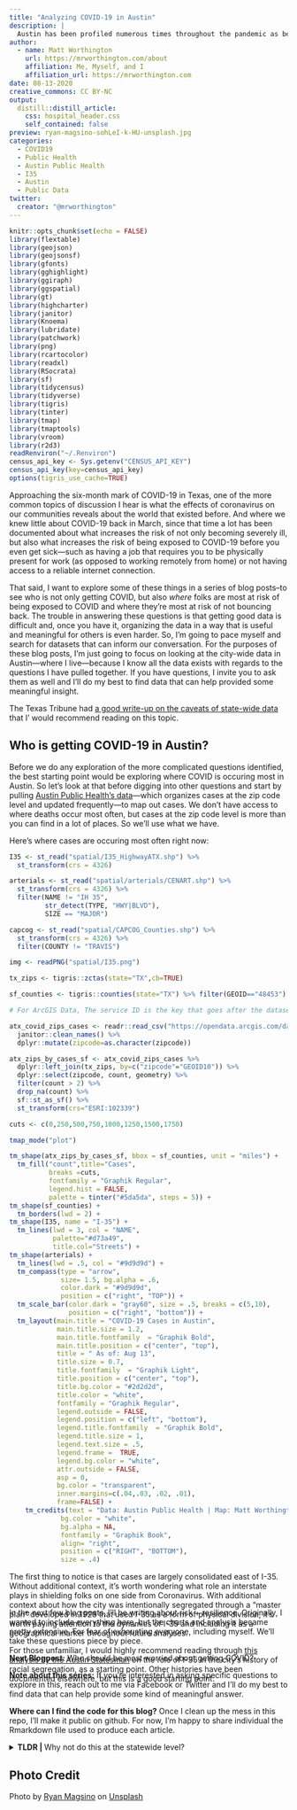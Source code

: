 ```yaml
---
title: "Analyzing COVID-19 in Austin"
description: |
  Austin has been profiled numerous times throughout the pandemic as being relentless in its efforts to get good COVID-19 data, despite multiple challenges and barriers. This is the first in a set of posts where I take a look at local COVID-19 data for Austin and explore themes of risk, resilience, and disparities as it pertains to COVID-19 in Austin.
author:
  - name: Matt Worthington 
    url: https://mrworthington.com/about
    affiliation: Me, Myself, and I
    affiliation_url: https://mrworthington.com
date: 08-13-2020
creative_commons: CC BY-NC
output:
  distill::distill_article:
    css: hospital_header.css
    self_contained: false
preview: ryan-magsino-sohLeI-k-HU-unsplash.jpg
categories:
  - COVID19
  - Public Health
  - Austin Public Health
  - I35
  - Austin
  - Public Data
twitter:
  creator: "@mrworthington"
---
```


```r
knitr::opts_chunk$set(echo = FALSE)
library(flextable)
library(geojson)
library(geojsonsf)
library(gfonts)
library(gghighlight)
library(ggiraph)
library(ggspatial)
library(gt)
library(highcharter)
library(janitor)
library(Knoema)
library(lubridate)
library(patchwork)
library(png)
library(rcartocolor)
library(readxl)
library(RSocrata)
library(sf)
library(tidycensus)
library(tidyverse)
library(tigris)
library(tinter)
library(tmap)
library(tmaptools)
library(vroom)
library(r2d3)
readRenviron("~/.Renviron")
census_api_key <- Sys.getenv("CENSUS_API_KEY")
census_api_key(key=census_api_key)
options(tigris_use_cache=TRUE)
```

Approaching the six-month mark of COVID-19 in Texas, one of the more common topics of discussion I hear is what the effects of coronavirus on our communities reveals about the world that existed before. And where we knew little about COVID-19 back in March, since that time a lot has been documented about what increases the risk of not only becoming severely ill, but also what increases the risk of being exposed to COVID-19 before you even get sick---such as having a job that requires you to be physically present for work (as opposed to working remotely from home) or not having access to a reliable internet connection. 

That said, I want to explore some of these things in a series of blog posts--to see who is not only getting COVID, but also *where* folks are most at risk of being exposed to COVID and where they're most at risk of not bouncing back. The trouble in answering these questions is that getting good data is difficult and, once you have it, organizing the data in a way that is useful and meaningful for others is even harder. So, I'm going to pace myself and search for datasets that can inform our conversation. For the purposes of these blog posts, I'm just going to focus on looking at the city-wide data in Austin---where I live---because I know all the data exists with regards to the questions I have pulled together. If you have questions, I invite you to ask them as well and I'll do my best to find data that can help provided some meaningful insight.
 
<aside>

The Texas Tribune had [a good write-up on the caveats of state-wide data](https://www.texastribune.org/2020/08/04/texas-coronavirus-data/) that I' would recommend reading on this topic.  
</aside>

## Who is getting COVID-19 in Austin?

Before we do any exploration of the more complicated questions identified, the best starting point would be exploring where COVID is occuring most in Austin. So let's look at that before digging into other questions and start by pulling [Austin Public Health's data](https://www.arcgis.com/home/item.html?id=08e581f856cb4ceaa56adf4493d77264&sublayer=0&view=list&sortOrder=true&sortField=defaultFSOrder#overview)---which organizes cases at the zip code level and updated frequently---to map out cases. We don't have access to where deaths occur most often, but cases at the zip code level is more than you can find in a lot of places. So we'll use what we have.

Here's where cases are occuring most often right now:

```r
I35 <- st_read("spatial/I35_HighwayATX.shp") %>% 
  st_transform(crs = 4326)

arterials <- st_read("spatial/arterials/CENART.shp") %>% 
  st_transform(crs = 4326) %>% 
  filter(NAME != "IH 35",
         str_detect(TYPE, "HWY|BLVD"),
         SIZE == "MAJOR")

capcog <- st_read("spatial/CAPCOG_Counties.shp") %>% 
  st_transform(crs = 4326) %>% 
  filter(COUNTY != "TRAVIS")

img <- readPNG("spatial/I35.png")

tx_zips <- tigris::zctas(state="TX",cb=TRUE) 

sf_counties <- tigris::counties(state="TX") %>% filter(GEOID=="48453")
```

```r

# For ArcGIS Data, The service ID is the key that goes after the datasets directory. Then use the 'ID' provided to pull the data into whatever format you want. For ATX, visit this site: https://services.arcgis.com/0L95CJ0VTaxqcmED/ArcGIS/rest/services/web0723/FeatureServer

atx_covid_zips_cases <- readr::read_csv("https://opendata.arcgis.com/datasets/4d913cdf3d894c3898696a7216e44180_02.csv") %>% 
  janitor::clean_names() %>% 
  dplyr::mutate(zipcode=as.character(zipcode))

atx_zips_by_cases_sf <- atx_covid_zips_cases %>%
  dplyr::left_join(tx_zips, by=c("zipcode"="GEOID10")) %>% 
  dplyr::select(zipcode, count, geometry) %>% 
  filter(count > 2) %>% 
  drop_na(count) %>% 
  sf::st_as_sf() %>% 
  st_transform(crs="ESRI:102339")

cuts <- c(0,250,500,750,1000,1250,1500,1750)

tmap_mode("plot")

tm_shape(atx_zips_by_cases_sf, bbox = sf_counties, unit = "miles") +
  tm_fill("count",title="Cases", 
          breaks =cuts, 
          fontfamily = "Graphik Regular",
          legend.hist = FALSE,
          palette = tinter("#5da5da", steps = 5)) +
tm_shape(sf_counties) +
  tm_borders(lwd = 2) +
tm_shape(I35, name = "I-35") +
  tm_lines(lwd = 3, col = "NAME", 
           palette="#d73a49", 
           title.col="Streets") +
tm_shape(arterials) +
  tm_lines(lwd = .5, col = "#9d9d9d") +
  tm_compass(type = "arrow",
             size= 1.5, bg.alpha = .6,
             color.dark = "#9d9d9d",
             position = c("right", "TOP")) +
  tm_scale_bar(color.dark = "gray60", size = .5, breaks = c(5,10),
               position = c("right", "bottom")) + 
  tm_layout(main.title = "COVID-19 Cases in Austin",
            main.title.size = 1.2,   
            main.title.fontfamily  = "Graphik Bold",
            main.title.position = c("center", "top"),
            title = " As of: Aug 13",
            title.size = 0.7,   
            title.fontfamily  = "Graphik Light",
            title.position = c("center", "top"),
            title.bg.color = "#2d2d2d",
            title.color = "white",
            fontfamily = "Graphik Regular",
            legend.outside = FALSE,
            legend.position = c("left", "bottom"),
            legend.title.fontfamily  = "Graphik Bold",
            legend.title.size = 1,
            legend.text.size = .5,
            legend.frame =  TRUE,
            legend.bg.color = "white",
            attr.outside = FALSE,
            asp = 0,
            bg.color = "transparent",
            inner.margins=c(.04,.03, .02, .01), 
            frame=FALSE) +
    tm_credits(text = "Data: Austin Public Health | Map: Matt Worthington ", 
             bg.color = "white",
             bg.alpha = NA,
             fontfamily = "Graphik Book",
             align= "right",
             position = c("RIGHT", "BOTTOM"),
             size = .4)

```

The first thing to notice is that cases are largely consolidated east of I-35. Without additional context, it's worth wondering what role an interstate plays in shielding folks on one side from Coronavirus. With additional context about how the city was intentionally segregated through a "master plan" developed in 1928 that used I-35 as a form of physical division, it's worth paying attention to the dynamics of I-35 and including it as a geographical marker throughout future analyses. 

<aside style="margin-bottom:-150px">
For those unfamiliar, I would highly recommend reading through [this analysis by the Austin Statesman](https://projects.statesman.com/news/economic-mobility/) on the role of I-35 in the city's history of racial segregation, as a starting point. Other histories have been documented elsewhere, but this is a good starting point.
</aside>

In the next few blog posts, I'll be writing about risk + resilience. Originally, I wanted to include everything here, but the charts and analysis became pretty extensive. For fear of exhausting everyone, including myself. We'll take these questions piece by piece. 

**Next Blogpost:** Who should be most worried about getting COVID?

**Note about this series:** If you're interested in asking specific questions to explore in this, reach out to me via Facebook or Twitter and I'll do my best to find data that can help provide some kind of meaningful answer.

**Where can I find the code for this blog?** Once I clean up the mess in this repo, I'll make it public on github. For now, I'm happy to share individual the Rmarkdown file used to produce each article.

<details>
<summary><strong>TLDR | </strong>Why not do this at the statewide level?</summary>
Originally, I considered focusing these articles at the statewide level for Texas, but I kept running into issues around finding data that could meaningfully answer some of my questions. The reasons for this are many, but some of the state's existing COVID-19 data cannot be aggregated at anything beyond the statewide level for reasons outside of their control. 

#### Example - Test Positivity

For example, county-level test positivity is one of those things that has been difficult because COVID-19 lab testing has largely been decentralized, with over 97% of tests being conducted in commercial labs. Consequently, this means the state has to then coordinate data from over 4 million tests conducted outside of state testing labs. 

```r

src <- "https://www.dshs.state.tx.us/coronavirus/TexasCOVID19CaseCountData.xlsx" # URL for Daily COVID Data
lcl <- basename(src)
download.file(url = src, destfile = lcl) # Downloadsthe Data

read_excel(lcl, sheet = "Tests", skip=1) %>% 
  clean_names() %>% 
  slice(1:2) %>% 
  gt() %>%
  tab_header(title = md("**Number of People Tested for SARS-CoV-2 in Texas, By Lab Type**"),
             subtitle = "Source: Texas Department of State Health Services | As of August 10th at 3:00PM CST") %>%
  tab_source_note(
    source_note = "*Unable to deduplicate figures for Commercial labs."
  ) %>% 
  tab_footnote(footnote = md("[Data: From the 'Accessible Dashboard Data' File, under the 'Tests' tab.](https://www.dshs.state.tx.us/coronavirus/additionaldata/)"), locations = cells_title("subtitle")) %>% 
    fmt_number(columns="count", suffixing=TRUE) %>% 
  cols_label(location=md("**Location**"),
             count=md("**Tests Processed**")) %>% 
  summary_rows(
    columns = vars(count),
    fns = list(
      `Total Tests` = ~sum(.)),
    formatter = fmt_number,
    decimals=0,
    use_seps = TRUE
) %>% 
  tab_options(
    grand_summary_row.background.color = "#f5f5f5",
    heading.title.font.weight = "800",
  )

```

And given that these commercial labs aren't actually part of a state agency, this means they have to learn new reporting rhythms and do work that, perhaps, they didn't plan for or know they needed to do--such as keep all of the positives and negatives for each county, record those in a database by the county of origin, deduplicate them by the person who got the test, and then share all of that information back to the state in a manner that is uniform with all the other private labs in the state. 

That said, not being able to compare how much a county is testing with how much they're testing positive weakens a potential analysis and limits how much you can explore the dynamics between risk factors and things like test positivity.

#### Example - Demographic Data

Another example of this information is demographic data about cases and fatalities. That information also doesn't exist broken down by county--sometimes due to HIPAA requirements. 

So if you wanted to analyze geographic COVID-19 trends between counties across multiple pieces of data such as demographic, known risk-factors, and other trends, you'd have a hard time accomplishing that because it currently doesn't exist.

For that reason, I've chosen to just focus on using city-level data given that cities tend to have better access to local information about their communities. 

</details>

## Photo Credit {.appendix}

<span>Photo by <a href="https://unsplash.com/@rymagsino?utm_source=unsplash&amp;utm_medium=referral&amp;utm_content=creditCopyText">Ryan Magsino</a> on <a href="https://unsplash.com/s/photos/austin-ryan?utm_source=unsplash&amp;utm_medium=referral&amp;utm_content=creditCopyText">Unsplash</a></span>
